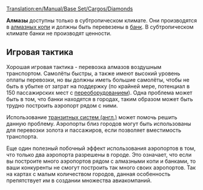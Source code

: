 [[Translation:en/Manual/Base Set/Cargos/Diamonds]]

{{ru/Manual/Base Set/Cargos/Груз| груз=Алмазы
| изображение=en/Manual/Base Set/Cargos/Diamonds.png
| производит=[[ru/Manual/Base Set/Industries/Алмазные копи|Алмазные копи]]
| принимает=[[ru/Manual/Base Set/Industries/Банк|Банк]]
}}

'''Алмазы''' доступны только в субтропическом климате. Они производятся в [[ru/Manual/Base Set/Industries/Алмазные копи|алмазных копи]] и должны быть перевезены в [[ru/Manual/Base Set/Industries/Банк|банк]]. В субтропическом климате банки не производят ценности.

== Игровая тактика ==
Хорошая игровая тактика - перевозка алмазов воздушным транспортом. Самолёты быстры, а также имеют высокий уровень оплаты перевозки, но вы должны иметь большие самолёты, чтобы не быть в убытке от затрат на поддержку (по крайней мере, потенциал в 150 пассажирских мест с [[ru/Manual/Переоборудование|переоборудованием]]). Одна проблема может быть в том, что банки находятся в городах, таким образом может быть трудно построить аэропорт рядом с ними.

Использование [[en/Manual/Feeder service|транзитных систем (англ.)]] может помочь решить данную проблему. Аэропорты близ городов могут быть использованы для перевозки золота и пассажиров, если позволяет вместимость транспорта.

Еще один полезный побочный эффект использования аэропортов в том, что только два аэропорта разрешены в городе. Это означает, что если вы построите много аэропортов рядом с алмазными копи и банками, то ваши конкуренты не смогут построить так много своих аэропортов. Так на картах с малым количеством городов, данная особенность препятствует им в создании множества авиакомпаний.